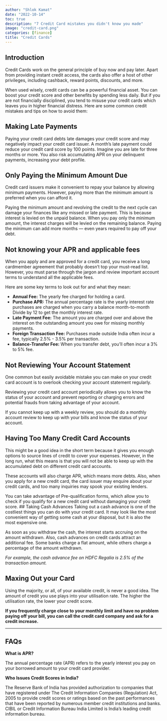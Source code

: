 ```yaml
---
author: "Shlok Kamat"
date: "2022-10-14"
toc: true
description: "7 Credit Card mistakes you didn't know you made"
image: "credit-card.png"
categories: [finance]
title: "Credit Cards"
---
```


## Introduction

Credit Cards work on the general principle of buy now and pay later. Apart from providing instant credit access, the cards also offer a host of other privileges, including cashback, reward points, discounts, and more.

When used wisely, credit cards can be a powerful financial asset. You can boost your credit score and other benefits by spending less daily. But if you are not financially disciplined, you tend to misuse your credit cards which leaves you in higher financial distress. Here are some common credit mistakes and tips on how to avoid them:

## Making Late Payments

Paying your credit card debts late damages your credit score and may negatively impact your credit card issuer. A month's late payment could reduce your credit card score by 100 points. Imagine you are late for three months or more. You also risk accumulating APR on your delinquent payments, increasing your debt profile.

## Only Paying the Minimum Amount Due

Credit card issuers make it convenient to repay your balance by allowing minimum payments. However, paying more than the minimum amount is preferred when you can afford it.

Paying the minimum amount and revolving the credit to the next cycle can damage your finances like any missed or late payment. This is because interest is levied on the unpaid balance. When you pay only the minimum amount, the interest charges will be levied on the remaining balance. Paying the minimum can add more months --- even years required to pay off your debt.

## Not knowing your APR and applicable fees

When you apply and are approved for a credit card, you receive a long cardmember agreement that probably doesn't top your must-read list. However, you must parse through the jargon and review important account terms to understand all the applicable fees.

Here are some key terms to look out for and what they mean:

-   **Annual Fee:** The yearly fee charged for holding a card.
-   **Purchase APR:** The annual percentage rate is the yearly interest rate purchases are charged when you carry a balance month-to-month Divide by 12 to get the monthly interest rate.
-   **Late Payment Fee:** The amount you are charged over and above the interest on the outstanding amount you owe for missing monthly payments.
-   **Foreign Transaction Fee:** Purchases made outside India often incur a fee, typically 2.5% - 3.5% per transaction.
-   **Balance-Transfer Fee:** When you transfer debt, you'll often incur a 3% to 5% fee.

## Not Reviewing Your Account Statement

One common but easily avoidable mistake you can make on your credit card account is to overlook checking your account statement regularly.

Reviewing your credit card account periodically allows you to know the status of your account and prevent reporting or charging errors and potential frauds from taking advantage of your account.

If you cannot keep up with a weekly review, you should do a monthly account review to keep up with your bills and know the status of your account.

## Having Too Many Credit Card Accounts

This might be a good idea in the short term because it gives you enough options to source lines of credit to cover your expenses. However, in the long run, what this means is that you will not be able to keep up with the accumulated debt on different credit card accounts.

These accounts will also charge APR, which means more debts. Also, when you apply for a new credit card, the card issuer may enquire about your credit cards, and too many inquiries may spook your existing lenders.

You can take advantage of Pre-qualification forms, which allow you to check if you qualify for a new credit card without damaging your credit score. \## Taking Cash Advances Taking out a cash advance is one of the costliest things you can do with your credit card. It may look like the most convenient way of getting some cash at your disposal, but it is also the most expensive one.

As soon as you withdraw the cash, the interest starts accruing on the amount withdrawn. Also, cash advances on credit cards attract an additional fee. Some banks charge a flat amount, while others charge a percentage of the amount withdrawn.

*For example, the cash advance fee on HDFC Regalia is 2.5% of the transaction amount.*

## Maxing Out your Card

Using the majority, or all, of your available credit, is never a good idea. The amount of credit you use plays into your utilisation rate. The higher the utilisation rate, the lower your credit score.

**If you frequently charge close to your monthly limit and have no problem paying off your bill, you can call the credit card company and ask for a credit increase.**

------------------------------------------------------------------------

## FAQs

**What is APR?**

The annual percentage rate (APR) refers to the yearly interest you pay on your borrowed amount to your credit card provider.

**Who Issues Credit Scores in India?**

The Reserve Bank of India has provided authorization to companies that have registered under The Credit Information Companies (Regulation) Act, 2005 to provide credit scores or ratings based on the past performances that have been reported by numerous member credit institutions and banks. CIBIL or Credit Information Bureau India Limited is India's leading credit information bureau.
